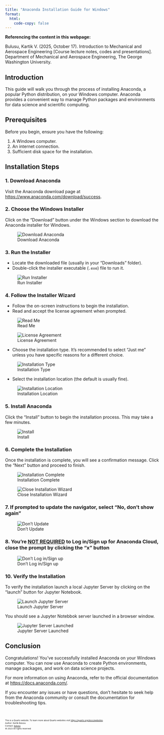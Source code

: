 ```yaml
---
title: "Anaconda Installation Guide for Windows"
format:
  html:
    code-copy: false
---
```

<html>
<head>
    <style>
        body {
            -webkit-user-select: none; /* Safari */
            -moz-user-select: none; /* Firefox */
            -ms-user-select: none; /* IE10+/Edge */
            user-select: none; /* Standard */
        }
    </style>
</head>
<body>

:::{.callout-important}
**Referencing the content in this webpage:**

Bulusu, Kartik V. (2025, October 17). Introduction to Mechanical and Aerospace Engineering [Course lecture notes, codes and presentations]. Department of Mechanical and Aerospace Engineering, The George Washington University.
:::



## Introduction

This guide will walk you through the process of installing Anaconda, a popular Python distribution, on your Windows computer. Anaconda provides a convenient way to manage Python packages and environments for data science and scientific computing.

## Prerequisites

Before you begin, ensure you have the following:

1. A Windows computer.
2. An internet connection.
3. Sufficient disk space for the installation.

## Installation Steps

### 1. Download Anaconda

Visit the Anaconda download page at [https://www.anaconda.com/download/success](https://www.anaconda.com/download/success).

### 2. Choose the Windows Installer

Click on the "Download" button under the Windows section to download the Anaconda installer for Windows.

![Download Anaconda](images/screenshots/anaconda-windows/screenshot-1.png)

### 3. Run the Installer

- Locate the downloaded file (usually in your "Downloads" folder).
- Double-click the installer executable (`.exe`) file to run it.

![Run Installer](images/screenshots/anaconda-windows/screenshot-2.png)

### 4. Follow the Installer Wizard

- Follow the on-screen instructions to begin the installation.
- Read and accept the license agreement when prompted.

![Read Me](images/screenshots/anaconda-windows/screenshot-3.png)

![License Agreement](images/screenshots/anaconda-windows/screenshot-4.png)

- Choose the installation type. It's recommended to select "Just me" unless you have specific reasons for a different choice.

![Installation Type](images/screenshots/anaconda-windows/screenshot-5.png)

- Select the installation location (the default is usually fine).

![Installation Location](images/screenshots/anaconda-windows/screenshot-6.png)

### 5. Install Anaconda

Click the "Install" button to begin the installation process. This may take a few minutes.

![Install](images/screenshots/anaconda-windows/screenshot-7.png)

### 6. Complete the Installation

Once the installation is complete, you will see a confirmation message. Click the "Next" button and proceed to finish.

![Installation Complete](images/screenshots/anaconda-windows/screenshot-8.png)

![Close Installation Wizard](images/screenshots/anaconda-windows/screenshot-10.png)

### 7. If prompted to update the navigator, select "No, don't show again"

![Don't Update](images/screenshots/anaconda-mac/screenshot-10.png)

### 8. You're <u>NOT REQUIRED</u> to Log in/Sign up for Anaconda Cloud, close the prompt by clicking the "x" button

![Don't Log in/Sign up](images/screenshots/anaconda-windows/screenshot-11.png)

### 10. Verify the Installation

<!-- Open the "Terminal" application on your macOS computer and type the following command to verify that Anaconda and Jupyter were installed successfully:

```bash
jupyter --version
```

![Open Terminal](images/screenshots/anaconda-windows/screenshot-12.png)

![Verify Jupyter Installation](images/screenshots/anaconda-mac/screenshot-12.png) -->

To verify the installation launch a local Jupyter Server by clicking on the "launch" button for Jupyter Notebook.

![Launch Jupyter Server](images/screenshots/anaconda-mac/screenshot-14.png)

You should see a Jupyter Notebbok server launched in a browser window.

![Jupyter Server Launched](images/screenshots/anaconda-windows/screenshot-13.png)

## Conclusion

Congratulations! You've successfully installed Anaconda on your Windows computer. You can now use Anaconda to create Python environments, manage packages, and work on data science projects.

For more information on using Anaconda, refer to the official documentation at [https://docs.anaconda.com/](https://docs.anaconda.com/).

If you encounter any issues or have questions, don't hesitate to seek help from the Anaconda community or consult the documentation for troubleshooting tips.

<br>
<footer>
  <p><small><small><small><small>This is a Quarto website. To learn more about Quarto websites visit <https://quarto.org/docs/websites>.<br>
  Author: Kartik Bulusu<br>
  Contact: <a href="mailto:bulusu@gwu.edu">bulusu</a><br>
  &copy; 2023 All rights reserved</small></small></small></small></p>
</footer>